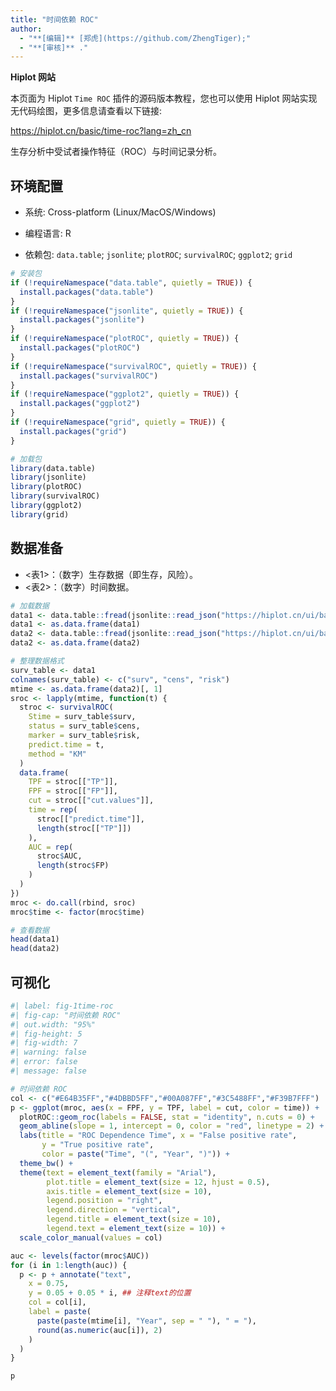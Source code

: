 ```yaml
---
title: "时间依赖 ROC"
author:
  - "**[编辑]** [郑虎](https://github.com/ZhengTiger);"
  - "**[审核]** ."
---
```


::: callout-note
**Hiplot 网站**

本页面为 Hiplot `Time ROC` 插件的源码版本教程，您也可以使用 Hiplot 网站实现无代码绘图，更多信息请查看以下链接:

<https://hiplot.cn/basic/time-roc?lang=zh_cn>
:::

生存分析中受试者操作特征（ROC）与时间记录分析。

## 环境配置

-   系统: Cross-platform (Linux/MacOS/Windows)

-   编程语言: R

-   依赖包: `data.table`; `jsonlite`; `plotROC`; `survivalROC`; `ggplot2`; `grid`

```r
# 安装包
if (!requireNamespace("data.table", quietly = TRUE)) {
  install.packages("data.table")
}
if (!requireNamespace("jsonlite", quietly = TRUE)) {
  install.packages("jsonlite")
}
if (!requireNamespace("plotROC", quietly = TRUE)) {
  install.packages("plotROC")
}
if (!requireNamespace("survivalROC", quietly = TRUE)) {
  install.packages("survivalROC")
}
if (!requireNamespace("ggplot2", quietly = TRUE)) {
  install.packages("ggplot2")
}
if (!requireNamespace("grid", quietly = TRUE)) {
  install.packages("grid")
}

# 加载包
library(data.table)
library(jsonlite)
library(plotROC)
library(survivalROC)
library(ggplot2)
library(grid)
```

## 数据准备

- <表1>：（数字）生存数据（即生存，风险）。
- <表2>：（数字）时间数据。

```r
# 加载数据
data1 <- data.table::fread(jsonlite::read_json("https://hiplot.cn/ui/basic/time-roc/data.json")$exampleData$textarea[[1]])
data1 <- as.data.frame(data1)
data2 <- data.table::fread(jsonlite::read_json("https://hiplot.cn/ui/basic/time-roc/data.json")$exampleData$textarea[[2]])
data2 <- as.data.frame(data2)

# 整理数据格式
surv_table <- data1
colnames(surv_table) <- c("surv", "cens", "risk")
mtime <- as.data.frame(data2)[, 1]
sroc <- lapply(mtime, function(t) {
  stroc <- survivalROC(
    Stime = surv_table$surv,
    status = surv_table$cens,
    marker = surv_table$risk,
    predict.time = t,
    method = "KM"
  )
  data.frame(
    TPF = stroc[["TP"]],
    FPF = stroc[["FP"]],
    cut = stroc[["cut.values"]],
    time = rep(
      stroc[["predict.time"]],
      length(stroc[["TP"]])
    ),
    AUC = rep(
      stroc$AUC,
      length(stroc$FP)
    )
  )
})
mroc <- do.call(rbind, sroc)
mroc$time <- factor(mroc$time)

# 查看数据
head(data1)
head(data2)
```

## 可视化

```r
#| label: fig-1time-roc
#| fig-cap: "时间依赖 ROC"
#| out.width: "95%"
#| fig-height: 5
#| fig-width: 7
#| warning: false
#| error: false
#| message: false

# 时间依赖 ROC
col <- c("#E64B35FF","#4DBBD5FF","#00A087FF","#3C5488FF","#F39B7FFF")
p <- ggplot(mroc, aes(x = FPF, y = TPF, label = cut, color = time)) +
  plotROC::geom_roc(labels = FALSE, stat = "identity", n.cuts = 0) +
  geom_abline(slope = 1, intercept = 0, color = "red", linetype = 2) +
  labs(title = "ROC Dependence Time", x = "False positive rate",
       y = "True positive rate", 
       color = paste("Time", "(", "Year", ")")) +
  theme_bw() +
  theme(text = element_text(family = "Arial"),
        plot.title = element_text(size = 12, hjust = 0.5),
        axis.title = element_text(size = 10),
        legend.position = "right",
        legend.direction = "vertical",
        legend.title = element_text(size = 10),
        legend.text = element_text(size = 10)) +
  scale_color_manual(values = col)

auc <- levels(factor(mroc$AUC))
for (i in 1:length(auc)) {
  p <- p + annotate("text",
    x = 0.75,
    y = 0.05 + 0.05 * i, ## 注释text的位置
    col = col[i],
    label = paste(
      paste(paste(mtime[i], "Year", sep = " "), " = "),
      round(as.numeric(auc[i]), 2)
    )
  )
}

p
```



